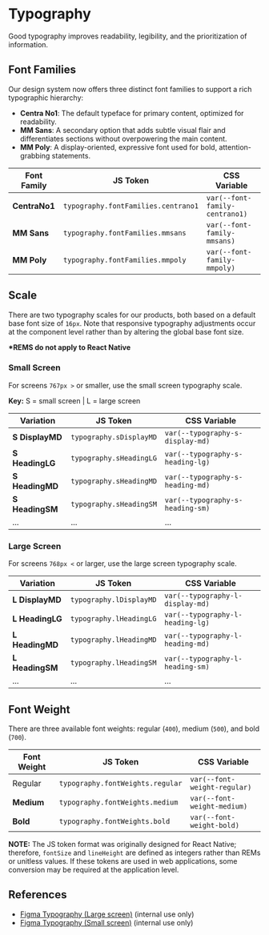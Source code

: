 
<Meta of={TypographyStories} />

# Typography

Good typography improves readability, legibility, and the prioritization of information.

## Font Families

Our design system now offers three distinct font families to support a rich typographic hierarchy:

- **Centra No1**: The default typeface for primary content, optimized for readability.
- **MM Sans**: A secondary option that adds subtle visual flair and differentiates sections without overpowering the main content.
- **MM Poly**: A display-oriented, expressive font used for bold, attention-grabbing statements.

<Canvas of={TypographyStories.FontFamily} />

<table>
  <thead>
    <tr>
      <th>Font Family</th>
      <th>JS Token</th>
      <th>CSS Variable</th>
    </tr>
  </thead>
  <tbody>
    <tr>
      <td>
        <strong>CentraNo1</strong>
      </td>
      <td>
        <code>typography.fontFamilies.centrano1</code>
      </td>
      <td>
        <code>var(--font-family-centrano1)</code>
      </td>
    </tr>
    <tr>
      <td>
        <strong>MM Sans</strong>
      </td>
      <td>
        <code>typography.fontFamilies.mmsans</code>
      </td>
      <td>
        <code>var(--font-family-mmsans)</code>
      </td>
    </tr>
    <tr>
      <td>
        <strong>MM Poly</strong>
      </td>
      <td>
        <code>typography.fontFamilies.mmpoly</code>
      </td>
      <td>
        <code>var(--font-family-mmpoly)</code>
      </td>
    </tr>
  </tbody>
</table>

## Scale

There are two typography scales for our products, both based on a default base font size of `16px`. Note that responsive typography adjustments occur at the component level rather than by altering the global base font size.

**\*REMS do not apply to React Native**

### **Small Screen**

For screens `767px >` or smaller, use the small screen typography scale.

**Key:** S = small screen | L = large screen

<Canvas of={TypographyStories.SmallScreen} />

| Variation       | JS Token                | CSS Variable                     |
| --------------- | ----------------------- | -------------------------------- |
| **S DisplayMD** | `typography.sDisplayMD` | `var(--typography-s-display-md)` |
| **S HeadingLG** | `typography.sHeadingLG` | `var(--typography-s-heading-lg)` |
| **S HeadingMD** | `typography.sHeadingMD` | `var(--typography-s-heading-md)` |
| **S HeadingSM** | `typography.sHeadingSM` | `var(--typography-s-heading-sm)` |
| ...             | ...                     | ...                              |

### **Large Screen**

For screens `768px <` or larger, use the large screen typography scale.

<Canvas of={TypographyStories.LargeScreen} />

| Variation       | JS Token                | CSS Variable                     |
| --------------- | ----------------------- | -------------------------------- |
| **L DisplayMD** | `typography.lDisplayMD` | `var(--typography-l-display-md)` |
| **L HeadingLG** | `typography.lHeadingLG` | `var(--typography-l-heading-lg)` |
| **L HeadingMD** | `typography.lHeadingMD` | `var(--typography-l-heading-md)` |
| **L HeadingSM** | `typography.lHeadingSM` | `var(--typography-l-heading-sm)` |
| ...             | ...                     | ...                              |

## Font Weight

There are three available font weights: regular (`400`), medium (`500`), and bold (`700`).

<Canvas of={TypographyStories.FontWeight} />

<table>
  <thead>
    <tr>
      <th>Font Weight</th>
      <th>JS Token</th>
      <th>CSS Variable</th>
    </tr>
  </thead>
  <tbody>
    <tr>
      <td>Regular</td>
      <td>
        <code>typography.fontWeights.regular</code>
      </td>
      <td>
        <code>var(--font-weight-regular)</code>
      </td>
    </tr>
    <tr>
      <td>
        <strong>Medium</strong>
      </td>
      <td>
        <code>typography.fontWeights.medium</code>
      </td>
      <td>
        <code>var(--font-weight-medium)</code>
      </td>
    </tr>
    <tr>
      <td>
        <strong>Bold</strong>
      </td>
      <td>
        <code>typography.fontWeights.bold</code>
      </td>
      <td>
        <code>var(--font-weight-bold)</code>
      </td>
    </tr>
  </tbody>
</table>

**NOTE:** The JS token format was originally designed for React Native; therefore, `fontSize` and `lineHeight` are defined as integers rather than REMs or unitless values. If these tokens are used in web applications, some conversion may be required at the application level.

## References

- [Figma Typography (Large screen)](https://www.figma.com/file/likmuA72JatXDKDChibHBG/%5BTypo%5D-Large-screen?node-id=2%3A134) (internal use only)
- [Figma Typography (Small screen)](https://www.figma.com/file/Na8UKll7g12UywIPGEVLvX/%5BTypo%5D-Small-screen?node-id=2%3A134) (internal use only)
